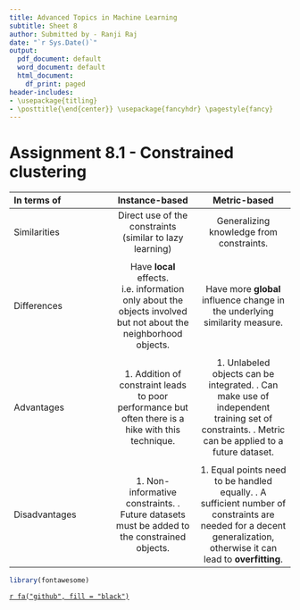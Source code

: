 ---
title: Advanced Topics in Machine Learning
subtitle: Sheet 8
author: Submitted by - Ranji Raj
date: "`r Sys.Date()`"
output:
  pdf_document: default
  word_document: default
  html_document:
    df_print: paged
header-includes:
- \usepackage{titling}
- \posttitle{\end{center}} \usepackage{fancyhdr} \pagestyle{fancy} 
---

# **Assignment 8.1 - Constrained clustering**


| **In terms of**       | **Instance-based**     | **Metric-based** |
| :------------- | :----------: | :-----------: |
|  Similarities | Direct use of the constraints (similar to lazy learning) | Generalizing knowledge from constraints.  |
|
| Differences   | Have __local__ effects. i.e. information only about the objects  involved  but not about the neighborhood objects.| Have more __global__ influence change in the underlying similarity measure.|
|
| Advantages   | 1\. Addition of constraint leads to poor performance but often there is a hike with this technique.\newline | 1\. Unlabeled objects can be integrated. \newline 2\. Can make use of independent training set of constraints. \newline 3\. Metric can be applied to a future dataset.    |
|
| Disadvantages   | 1\. Non-informative constraints. \newline 2\. Future datasets must be added to the constrained objects.  | 1\. Equal points need to be handled equally. \newline 2\. A sufficient number of constraints are needed for a decent generalization, otherwise it can lead to __overfitting__.    |

```{r, echo=F, warning=F, message=F}
library(fontawesome)
```

\centering

[`r fa("github", fill = "black")`](https://github.com/ranjiGT/ATiML-amendments)